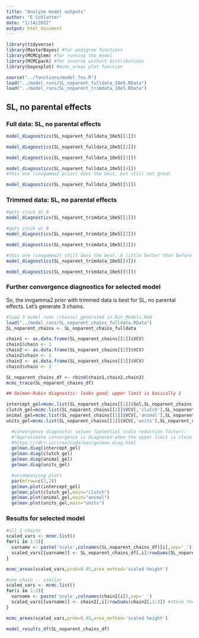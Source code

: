 ```yaml
---
title: "Analyze model outputs"
author: "E Schlatter"
date: "1/14/2022"
output: html_document
---
```


```r
library(tidyverse)
library(MasterBayes) #for pedigree functions
library(MCMCglmm) #for running the model
library(MCMCpack) #for inverse wishart distributions
library(bayesplot) #mcmc_areas plot function
```

```r
source("../functions/model_fns.R")
load("../model_runs/SL_noparent_fulldata_10e5.RData")
load("../model_runs/SL_noparent_trimdata_10e5.RData")
```

## SL, no parental effects

### Full data: SL, no parental effects

```r
model_diagnostics(SL_noparent_fulldata_10e5[[1]])
```

```r
model_diagnostics(SL_noparent_fulldata_10e5[[2]])
```

```r
model_diagnostics(SL_noparent_fulldata_10e5[[3]])
```

```r
model_diagnostics(SL_noparent_fulldata_10e5[[4]])
#this one (invgamma2 prior) does the best, but still not great
```

```r
model_diagnostics(SL_noparent_fulldata_10e5[[5]])
```

### Trimmed data: SL, no parental effects

```r
#gets stuck at 0
model_diagnostics(SL_noparent_trimdata_10e5[[1]])
```

```r
#gets stuck at 0
model_diagnostics(SL_noparent_trimdata_10e5[[2]])
```

```r
model_diagnostics(SL_noparent_trimdata_10e5[[3]])
```

```r
#this one (invgamma2) still does the best. A little better than before --> reason to use the trimmed data
model_diagnostics(SL_noparent_trimdata_10e5[[4]])
```

```r
model_diagnostics(SL_noparent_trimdata_10e5[[5]])
```

### Further convergence diagnostics for selected model

So, the invgamma2 prior with trimmed data is best for SL, no parental effects. Let's generate 3 chains.

```r
#load 3 model runs (chains) generated in Run_Models.Rmd
load("../model_runs/SL_noparent_chains_fulldata.RData")
SL_noparent_chains <- SL_noparent_chains_fulldata

chain1 <- as.data.frame(SL_noparent_chains[[1]]$VCV)
chain1$chain <- 1
chain2 <- as.data.frame(SL_noparent_chains[[2]]$VCV)
chain2$chain <- 2
chain3 <- as.data.frame(SL_noparent_chains[[3]]$VCV)
chain3$chain <- 3

SL_noparent_chains_df <- rbind(chain1,chain2,chain3)
mcmc_trace(SL_noparent_chains_df)

## Gelman-Rubin diagnostic: looks good; upper limit is basically 1

intercept_gel=mcmc.list(SL_noparent_chains[[1]]$Sol,SL_noparent_chains[[2]]$Sol,SL_noparent_chains[[3]]$Sol)
clutch_gel=mcmc.list(SL_noparent_chains[[1]]$VCV[,'clutch'],SL_noparent_chains[[2]]$VCV[,'clutch'],SL_noparent_chains[[3]]$VCV[,'clutch'])
animal_gel=mcmc.list(SL_noparent_chains[[1]]$VCV[,'animal'],SL_noparent_chains[[2]]$VCV[,'animal'],SL_noparent_chains[[3]]$VCV[,'animal'])
units_gel=mcmc.list(SL_noparent_chains[[1]]$VCV[,'units'],SL_noparent_chains[[2]]$VCV[,'units'],SL_noparent_chains[[3]]$VCV[,'units'])

  #convergence diagnostic values (potential scale reduction factor):
  #"Approximate convergence is diagnosed when the upper limit is close to 1"
  #https://rdrr.io/cran/coda/man/gelman.diag.html
  gelman.diag(intercept_gel)
  gelman.diag(clutch_gel)
  gelman.diag(animal_gel)
  gelman.diag(units_gel)

  #accompanying plots
  par(mfrow=c(2,2))
  gelman.plot(intercept_gel)
  gelman.plot(clutch_gel,main="clutch")
  gelman.plot(animal_gel,main="animal")
  gelman.plot(units_gel,main="units")

```

### Results for selected model

```r
#all 3 chains
scaled_vars <- mcmc.list()
for(i in 1:3){
  varname <- paste('scale',colnames(SL_noparent_chains_df)[i],sep='_')
  scaled_vars[[varname]] <- SL_noparent_chains_df[,i]/rowSums(SL_noparent_chains_df[,1:3]) #store them in a list
}

mcmc_areas(scaled_vars,prob=0.95,area_method='scaled height')

#one chain -- similar
scaled_vars <- mcmc.list()
for(i in 1:3){
  varname <- paste('scale',colnames(chain2[i]),sep='_')
  scaled_vars[[varname]] <- chain2[,i]/rowSums(chain2[,1:3]) #store them in a list
}

mcmc_areas(scaled_vars,prob=0.95,area_method='scaled height')

model_results_df(SL_noparent_chains_df)
```


